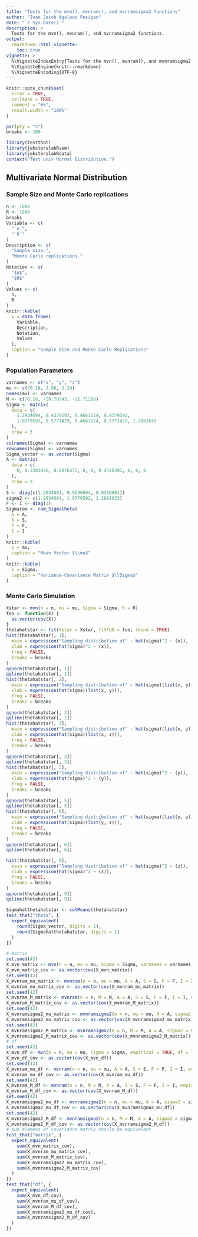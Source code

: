 ```yaml
---
title: "Tests for the mvn(), mvnram(), and mvnramsigma2 functions"
author: "Ivan Jacob Agaloos Pesigan"
date: "`r Sys.Date()`"
description: >
  Tests for the mvn(), mvnram(), and mvnramsigma2 functions.
output:
  rmarkdown::html_vignette:
    toc: true
vignette: >
  %\VignetteIndexEntry{Tests for the mvn(), mvnram(), and mvnramsigma2 functions}
  %\VignetteEngine{knitr::rmarkdown}
  %\VignetteEncoding{UTF-8}
---
```



```r
knitr::opts_chunk$set(
  error = TRUE,
  collapse = TRUE,
  comment = "#>",
  result.width = "100%"
)
```



```r
par(pty = "s")
breaks <- 100
```



```r
library(testthat)
library(jeksterslabRsem)
library(jeksterslabRdata)
context("Test univ Normal Distribution.")
```


## Multivariate Normal Distribution

### Sample Size and Monte Carlo replications


```r
n <- 1000
R <- 1000
breaks
Variable <- c(
  "`n`",
  "`R`"
)
Description <- c(
  "Sample size.",
  "Monte Carlo replications."
)
Notation <- c(
  "$n$",
  "$R$"
)
Values <- c(
  n,
  R
)
knitr::kable(
  x = data.frame(
    Variable,
    Description,
    Notation,
    Values
  ),
  caption = "Sample Size and Monte Carlo Replications"
)
```


### Population Parameters


```r
varnames <- c("x", "y", "z")
mu <- c(70.18, 3.06, 3.24)
names(mu) <- varnames
M <- c(70.18, -20.70243, -12.71288)
Sigma <- matrix(
  data = c(
    1.2934694, 0.4379592, 0.4661224, 0.4379592,
    1.0779592, 0.5771429, 0.4661224, 0.5771429, 1.2881633
  ),
  nrow = 3
)
colnames(Sigma) <- varnames
rownames(Sigma) <- varnames
Sigma_vector <- as.vector(Sigma)
A <- matrix(
  data = c(
    0, 0.3385926, 0.2076475, 0, 0, 0.4510391, 0, 0, 0
  ),
  nrow = 3
)
S <- diag(c(1.2934694, 0.9296694, 0.9310601))
sigma2 <- c(1.2934694, 1.0779592, 1.2881633)
F <- I <- diag(3)
Sigmaram <- ram_Sigmatheta(
  A = A,
  S = S,
  F = F,
  I = I
)
knitr::kable(
  x = mu,
  caption = "Mean Vector $\\mu$"
)
knitr::kable(
  x = Sigma,
  caption = "Variance-Covariance Matrix $\\Sigma$"
)
```


### Monte Carlo Simulation


```r
Xstar <- mvn(n = n, mu = mu, Sigma = Sigma, R = R)
foo <- function(X) {
  as.vector(cov(X))
}
thetahatstar <- fit(Xstar = Xstar, fitFUN = foo, rbind = TRUE)
hist(thetahatstar[, 1],
  main = expression("Sampling distribution of" ~ hat(sigma)^2 ~ (x)),
  xlab = expression(hat(sigma)^2 ~ (x)),
  freq = FALSE,
  breaks = breaks
)
qqnorm(thetahatstar[, 1])
qqline(thetahatstar[, 1])
hist(thetahatstar[, 2],
  main = expression("Sampling distribution of" ~ hat(sigma)(list(x, y))),
  xlab = expression(hat(sigma)(list(x, y))),
  freq = FALSE,
  breaks = breaks
)
qqnorm(thetahatstar[, 2])
qqline(thetahatstar[, 2])
hist(thetahatstar[, 3],
  main = expression("Sampling distribution of" ~ hat(sigma)(list(x, z))),
  xlab = expression(hat(sigma)(list(x, z))),
  freq = FALSE,
  breaks = breaks
)
qqnorm(thetahatstar[, 3])
qqline(thetahatstar[, 3])
hist(thetahatstar[, 5],
  main = expression("Sampling distribution of" ~ hat(sigma)^2 ~ (y)),
  xlab = expression(hat(sigma)^2 ~ (y)),
  freq = FALSE,
  breaks = breaks
)
qqnorm(thetahatstar[, 5])
qqline(thetahatstar[, 5])
hist(thetahatstar[, 6],
  main = expression("Sampling distribution of" ~ hat(sigma)(list(y, z))),
  xlab = expression(hat(sigma)(list(y, z))),
  freq = FALSE,
  breaks = breaks
)
qqnorm(thetahatstar[, 6])
qqline(thetahatstar[, 6])

hist(thetahatstar[, 9],
  main = expression("Sampling distribution of" ~ hat(sigma)^2 ~ (z)),
  xlab = expression(hat(sigma)^2 ~ (z)),
  freq = FALSE,
  breaks = breaks
)
qqnorm(thetahatstar[, 9])
qqline(thetahatstar[, 9])

Sigmahatthetahatstar <- colMeans(thetahatstar)
test_that("theta", {
  expect_equivalent(
    round(Sigma_vector, digits = 1),
    round(Sigmahatthetahatstar, digits = 1)
  )
})
```



```r
# matrix
set.seed(42)
X_mvn_matrix <- mvn(n = n, mu = mu, Sigma = Sigma, varnames = varnames)
X_mvn_matrix_cov <- as.vector(cov(X_mvn_matrix))
set.seed(42)
X_mvnram_mu_matrix <- mvnram(n = n, mu = mu, A = A, S = S, F = F, I = I, varnames = varnames)
X_mvnram_mu_matrix_cov <- as.vector(cov(X_mvnram_mu_matrix))
set.seed(42)
X_mvnram_M_matrix <- mvnram(n = n, M = M, A = A, S = S, F = F, I = I, varnames = varnames)
X_mvnram_M_matrix_cov <- as.vector(cov(X_mvnram_M_matrix))
set.seed(42)
X_mvnramsigma2_mu_matrix <- mvnramsigma2(n = n, mu = mu, A = A, sigma2 = sigma2, F = F, I = I, varnames = varnames)
X_mvnramsigma2_mu_matrix_cov <- as.vector(cov(X_mvnramsigma2_mu_matrix))
set.seed(42)
X_mvnramsigma2_M_matrix <- mvnramsigma2(n = n, M = M, A = A, sigma2 = sigma2, F = F, I = I, varnames = varnames)
X_mvnramsigma2_M_matrix_cov <- as.vector(cov(X_mvnramsigma2_M_matrix))
# df
set.seed(42)
X_mvn_df <- mvn(n = n, mu = mu, Sigma = Sigma, empirical = TRUE, df = TRUE, varnames = varnames)
X_mvn_df_cov <- as.vector(cov(X_mvn_df))
set.seed(42)
X_mvnram_mu_df <- mvnram(n = n, mu = mu, A = A, S = S, F = F, I = I, empirical = TRUE, df = TRUE, varnames = varnames)
X_mvnram_mu_df_cov <- as.vector(cov(X_mvnram_mu_df))
set.seed(42)
X_mvnram_M_df <- mvnram(n = n, M = M, A = A, S = S, F = F, I = I, empirical = TRUE, df = TRUE, varnames = varnames)
X_mvnram_M_df_cov <- as.vector(cov(X_mvnram_M_df))
set.seed(42)
X_mvnramsigma2_mu_df <- mvnramsigma2(n = n, mu = mu, A = A, sigma2 = sigma2, F = F, I = I, empirical = TRUE, df = TRUE, varnames = varnames)
X_mvnramsigma2_mu_df_cov <- as.vector(cov(X_mvnramsigma2_mu_df))
set.seed(42)
X_mvnramsigma2_M_df <- mvnramsigma2(n = n, M = M, A = A, sigma2 = sigma2, F = F, I = I, empirical = TRUE, df = TRUE, varnames = varnames)
X_mvnramsigma2_M_df_cov <- as.vector(cov(X_mvnramsigma2_M_df))
# sum elemens of covariance matrix should be equivalent
test_that("matrix", {
  expect_equivalent(
    sum(X_mvn_matrix_cov),
    sum(X_mvnram_mu_matrix_cov),
    sum(X_mvnram_M_matrix_cov),
    sum(X_mvnramsigma2_mu_matrix_cov),
    sum(X_mvnramsigma2_M_matrix_cov)
  )
})
test_that("df", {
  expect_equivalent(
    sum(X_mvn_df_cov),
    sum(X_mvnram_mu_df_cov),
    sum(X_mvnram_M_df_cov),
    sum(X_mvnramsigma2_mu_df_cov),
    sum(X_mvnramsigma2_M_df_cov)
  )
})
```


